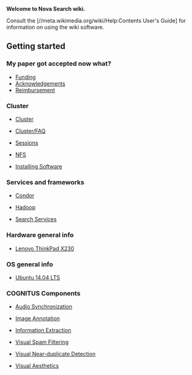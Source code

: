 '''Welcome to Nova Search wiki.'''

Consult the [//meta.wikimedia.org/wiki/Help:Contents User's Guide] for information on using the wiki software.

== Getting started ==

=== My paper got accepted now what? ===
*[[ Funding ]]
*[[ Acknowledgements ]]
*[[ Reimbursement ]]

=== Cluster ===
*[[ Cluster ]]

*[[ Cluster/FAQ ]]

*[[ Sessions ]]

*[[ NFS ]]

*[[ Installing Software ]]

=== Services and frameworks ===
*[[ Condor ]]

*[[ Hadoop ]]

*[[ Search Services ]]

=== Hardware general info ===
*[[ Lenovo ThinkPad X230 ]]

=== OS general info ===

*[[ Ubuntu 14.04 LTS ]]

=== COGNITUS Components ===

*[[ Audio Synchronization ]]

*[[ Image Annotation ]]

*[[ Information Extraction ]]

*[[ Visual Spam Filtering ]]

*[[ Visual Near-duplicate Detection ]]

*[[ Visual Aesthetics ]]